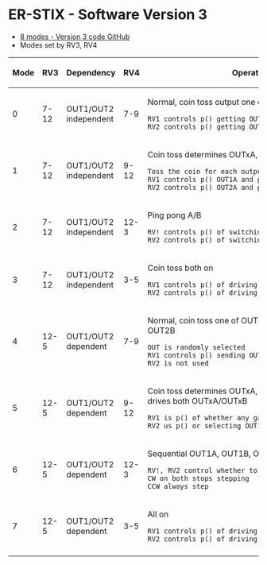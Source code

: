 = ER-STIX - Software Version 3 =

* [https://github.com/land-boards/lb-Arduino-Code/blob/master/LBCards/SYNTHS/ER_STIX/ERSTIX_V3/ERSTIX_V3.ino 8 modes - Version 3 code GitHub]
* Modes set by RV3, RV4

{| class="wikitable"
! Mode
! RV3
! Dependency
! RV4
! Operation
|-
| 0
| 7-12
| OUT1/OUT2 independent
| 7-9
| Normal, coin toss output one of OUTxA, OUTxB
 RV1 controls p() getting OUT1A vs OUT1B
 RV2 controls p() getting OUT2A vs OUT2B
|-
| 1
| 7-12
| OUT1/OUT2 independent
| 9-12
| Coin toss determines OUTxA, OUTxB independently
 Toss the coin for each output independetly
 RV1 controls p() OUT1A and p() OUT1B independently
 RV2 controls p() OUT2A and p() OUT2B independently
|-
| 2
| 7-12
| OUT1/OUT2 independent
| 12-3
| Ping pong A/B
 RV! controls p() of switching to OUT1A > OUT1B, etc
 RV2 controls p() of switching to OUT2A > OUT2B, etc
|-
| 3
| 7-12
| OUT1/OUT2 independent
| 3-5
| Coin toss both on
 RV1 controls p() of driving OUT1A and OUT1B
 RV2 controls p() of driving OUT2A and OUT2B
|-
| 4
| 12-5
| OUT1/OUT2 dependent
| 7-9
| Normal, coin toss one of OUT1A, OUT1B, OUT2A, OUT2B
 OUT is randomly selected
 RV1 controls p() sending OUTxY
 RV2 is not used
|-
| 5
| 12-5
| OUT1/OUT2 dependent
| 9-12
| Coin toss determines OUTxA, OUTxB dependently, drives both OUTxA/OUTxB
 RV1 is p() of whether any gate goes out
 RV2 us p() or selecting OUT1 vs OUT2
|-
| 6
| 12-5
| OUT1/OUT2 dependent
| 12-3
| Sequential OUT1A, OUT1B, OUT2A, OUT2B
 RV!, RV2 control whether to step or not
 CW on both stops stepping
 CCW always step
|-
| 7
| 12-5
| OUT1/OUT2 dependent
| 3-5
| All on
 RV1 controls p() of driving OUT1A/OUT1B
 RV2 controls p() of driving OUT2A/OUT2B
|-
|}
